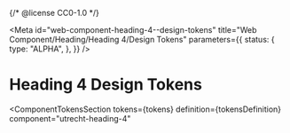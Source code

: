 {/* @license CC0-1.0 */}


<Meta
  id="web-component-heading-4--design-tokens"
  title="Web Component/Heading/Heading 4/Design Tokens"
  parameters={{
    status: {
      type: "ALPHA",
    },
  }}
/>

# Heading 4 Design Tokens

<ComponentTokensSection
  tokens={tokens}
  definition={tokensDefinition}
  component="utrecht-heading-4"
></ComponentTokensSection>
